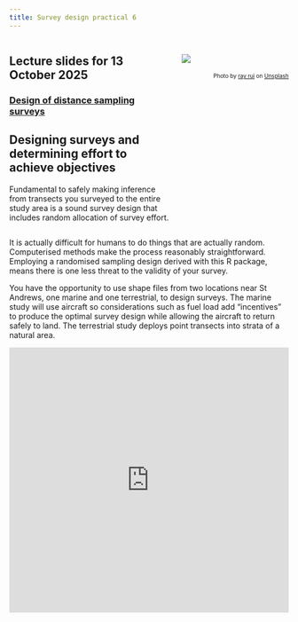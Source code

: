 ```yaml
---
title: Survey design practical 6
---
```


:::: {.columns}

::: {.column width='60%'}

::: {.callout-tip}
## Lecture slides for 13 October 2025

### [Design of distance sampling surveys](../lectures/BlockF-22.pdf)
:::

## Designing surveys and determining effort to achieve objectives

Fundamental to safely making inference from transects you surveyed to the entire study area is a sound survey design that includes random allocation of survey effort.


:::

::: {.column width='40%'}
![](survey-unsplash.jpg)
---
<p style="font-size: x-small; text-align:right">Photo by <a href="https://unsplash.com/@ray30?utm_source=unsplash&utm_medium=referral&utm_content=creditCopyText">ray rui</a> on <a href="https://unsplash.com/s/photos/field-survey?utm_source=unsplash&utm_medium=referral&utm_content=creditCopyText">Unsplash</a></p>
  
:::

::::

It is actually difficult for humans to do things that are actually random.  Computerised methods make the process reasonably straightforward.  Employing a randomised sampling design derived with this R package, means there is one less threat to the validity of your survey.

You have the opportunity to use shape files from two locations near St Andrews, one marine and one terrestrial, to design surveys.  The marine study will use aircraft so considerations such as fuel load add "incentives" to produce the optimal survey design while allowing the aircraft to return safely to land.  The terrestrial study deploys point transects into strata of a natural area.

<div style="position: relative; padding-bottom: 94.88304093567253%; height: 0;"><iframe src="https://www.loom.com/embed/3b85144b3ffe4e50b1080fd85ad2ba55?sid=e99f8e8a-911d-4027-bb7b-e908578a8ee2" frameborder="0" webkitallowfullscreen mozallowfullscreen allowfullscreen style="position: absolute; top: 0; left: 0; width: 100%; height: 100%;"></iframe></div>
